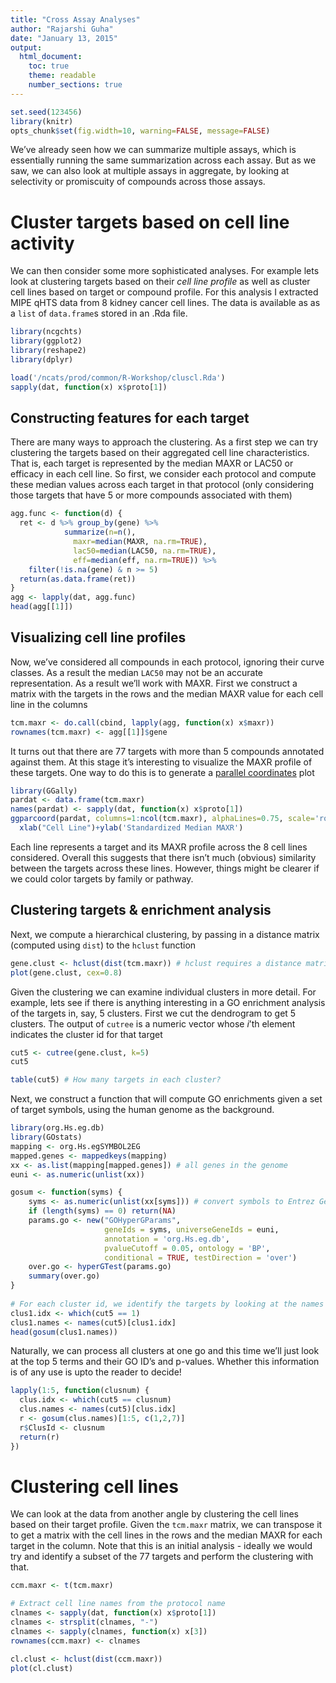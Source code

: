 ```yaml
---
title: "Cross Assay Analyses"
author: "Rajarshi Guha"
date: "January 13, 2015"
output:
  html_document:
    toc: true
    theme: readable
    number_sections: true
---
```

```r
set.seed(123456)
library(knitr)
opts_chunk$set(fig.width=10, warning=FALSE, message=FALSE)
```

We've already seen how we can summarize multiple assays, which is essentially running the same summarization across each assay. But as we saw, we can also look at multiple assays in aggregate, by looking at selectivity or promiscuity of compounds across those assays.

# Cluster targets based on cell line activity

We can then consider some more sophisticated analyses. For example lets look at clustering targets based on their *cell line profile* as well as cluster cell lines based on target or compound profile. For this analysis I extracted MIPE qHTS data from 8 kidney cancer cell lines. The data is available as as a `list` of `data.frame`s stored in an .Rda file.

```r
library(ncgchts)
library(ggplot2)
library(reshape2)
library(dplyr)

load('/ncats/prod/common/R-Workshop/cluscl.Rda')
sapply(dat, function(x) x$proto[1])
```

## Constructing features for each target

There are many ways to approach the clustering. As a first step we can try clustering the targets based on their aggregated cell line characteristics. That is, each target is represented by the median MAXR or LAC50 or efficacy in each cell line. So first, we consider each protocol and compute these median values across each target in that protocol (only considering those targets that have 5 or more compounds associated with them)
```r
agg.func <- function(d) {
  ret <- d %>% group_by(gene) %>%
            summarize(n=n(),
              maxr=median(MAXR, na.rm=TRUE),
              lac50=median(LAC50, na.rm=TRUE),
              eff=median(eff, na.rm=TRUE)) %>%
    filter(!is.na(gene) & n >= 5)
  return(as.data.frame(ret))  
}
agg <- lapply(dat, agg.func)
head(agg[[1]])
```

## Visualizing cell line profiles

Now, we've considered all compounds in each protocol, ignoring their curve classes. As a result the median `LAC50` may not be an accurate representation. As a result we'll work with MAXR. First we construct a matrix with the targets in the rows and the median MAXR value for each cell line in the columns
```r
tcm.maxr <- do.call(cbind, lapply(agg, function(x) x$maxr))
rownames(tcm.maxr) <- agg[[1]]$gene
```

It turns out that there are 77 targets with more than 5 compounds annotated against them. At this stage it's interesting to visualize the MAXR profile of these targets. One way to do this is to generate a [parallel coordinates](http://en.wikipedia.org/wiki/Parallel_coordinates) plot
```r
library(GGally)
pardat <- data.frame(tcm.maxr)
names(pardat) <- sapply(dat, function(x) x$proto[1])
ggparcoord(pardat, columns=1:ncol(tcm.maxr), alphaLines=0.75, scale='robust')+
  xlab("Cell Line")+ylab('Standardized Median MAXR')
```

Each line represents a target and its MAXR profile across the 8 cell lines considered. Overall this suggests that there isn't much (obvious) similarity between the targets across these lines. However, things might be clearer if we could color targets by family or pathway.

## Clustering targets & enrichment analysis
Next, we compute a hierarchical clustering, by passing in a distance matrix (computed using `dist`) to the `hclust` function
```r
gene.clust <- hclust(dist(tcm.maxr)) # hclust requires a distance matrix
plot(gene.clust, cex=0.8)
```

Given the clustering we can examine individual clusters in more detail. For example, lets see if there is anything interesting in a GO enrichment analysis of the targets in, say, 5 clusters. First we cut the dendrogram to get 5 clusters. The output of `cutree` is a numeric vector whose $i$'th element indicates the cluster id for that target
```r
cut5 <- cutree(gene.clust, k=5)
cut5

table(cut5) # How many targets in each cluster?
```

Next, we construct a function that will compute GO enrichments given a set of target symbols, using the human genome as the background.
```r
library(org.Hs.eg.db)
library(GOstats)
mapping <- org.Hs.egSYMBOL2EG
mapped.genes <- mappedkeys(mapping)
xx <- as.list(mapping[mapped.genes]) # all genes in the genome
euni <- as.numeric(unlist(xx))

gosum <- function(syms) {  
    syms <- as.numeric(unlist(xx[syms])) # convert symbols to Entrez Gene IDs
    if (length(syms) == 0) return(NA)    
    params.go <- new("GOHyperGParams",
                     geneIds = syms, universeGeneIds = euni,
                     annotation = 'org.Hs.eg.db',
                     pvalueCutoff = 0.05, ontology = 'BP',
                     conditional = TRUE, testDirection = 'over')
    over.go <- hyperGTest(params.go)
    summary(over.go)
}
 
# For each cluster id, we identify the targets by looking at the names of the elements
clus1.idx <- which(cut5 == 1)
clus1.names <- names(cut5)[clus1.idx]
head(gosum(clus1.names))  
```

Naturally, we can process all clusters at one go and this time we'll just look at the top 5 terms and their GO ID's and p-values. Whether this information is of any use is upto the reader to decide!
```r
lapply(1:5, function(clusnum) {
  clus.idx <- which(cut5 == clusnum)
  clus.names <- names(cut5)[clus.idx]
  r <- gosum(clus.names)[1:5, c(1,2,7)]    
  r$ClusId <- clusnum
  return(r)
})
```

# Clustering cell lines

We can look at the data from another angle by clustering the cell lines based on their target profile. Given the `tcm.maxr` matrix, we can transpose it to get a matrix with the cell lines in the rows and the median MAXR for each target in the column. Note that this is an initial analysis - ideally we would try and identify a subset of the 77 targets and perform the clustering with that.
```r
ccm.maxr <- t(tcm.maxr)

# Extract cell line names from the protocol name
clnames <- sapply(dat, function(x) x$proto[1])
clnames <- strsplit(clnames, "-")
clnames <- sapply(clnames, function(x) x[3])
rownames(ccm.maxr) <- clnames

cl.clust <- hclust(dist(ccm.maxr))
plot(cl.clust)
```
